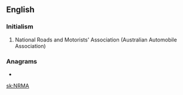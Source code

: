 ==English==

===Initialism===
{{rfc-header|Initialism}}
{{head|en|initialism}}

# National Roads and Motorists' Association (Australian Automobile Association)

===Anagrams===
* {{l|en|mRNA}}

[[sk:NRMA]]